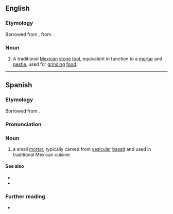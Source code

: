 ==English==
{{wikipedia}}

===Etymology===
Borrowed from {{bor|en|es|molcajete}}, from {{der|en|nci|mōlcaxitl}}.

===Noun===
{{en-noun}}

# A traditional [[Mexican]] [[stone]] [[tool]], equivalent in function to a [[mortar]] and [[pestle]], used for [[grind]]ing [[food]].

----

==Spanish==
{{wikipedia|lang=es}}

===Etymology===
Borrowed from {{bor|es|nci|mōlcaxitl}}.

===Pronunciation===
{{es-IPA}}

===Noun===
{{es-noun|m}}

# a small [[mortar]], typically carved from [[vesicular]] [[basalt]] and used in traditional Mexican cuisine

====See also====
* {{l|es|mortero}}
* {{l|es|tejolote}}

===Further reading===
* {{R:es:DRAE}}
